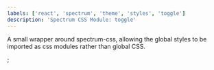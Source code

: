 ```yaml
---
labels: ['react', 'spectrum', 'theme', 'styles', 'toggle']
description: 'Spectrum CSS Module: toggle'
---
```



A small wrapper around spectrum-css, allowing the global
styles to be imported as css modules rather than global CSS.

<CSSModulePreview styles={styles} />;
